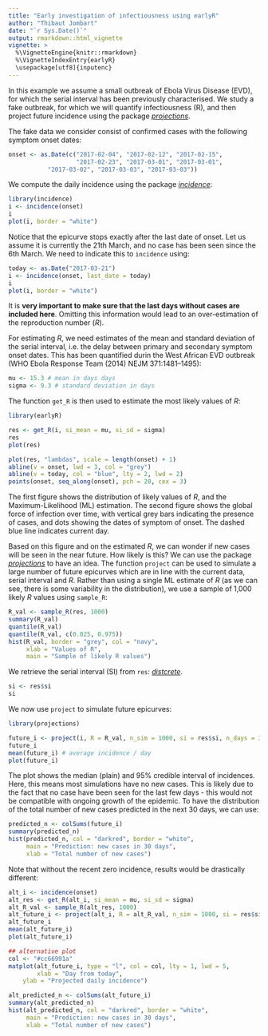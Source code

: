```yaml
---
title: "Early investigation of infectiousness using earlyR"
author: "Thibaut Jombart"
date: "`r Sys.Date()`"
output: rmarkdown::html_vignette
vignette: >
  %\VignetteEngine{knitr::rmarkdown}
  %\VignetteIndexEntry{earlyR}
  \usepackage[utf8]{inputenc}
---
```




In this example we assume a small outbreak of Ebola Virus Disease (EVD), for
which the serial interval has been previously characterised. We study a fake
outbreak, for which we will quantify infectiousness (R), and then project future
incidence using the package
[*projections*](https://github.com/reconhub/projections).

The fake data we consider consist of confirmed cases with the
following symptom onset dates:

```r

onset <- as.Date(c("2017-02-04", "2017-02-12", "2017-02-15",
                   "2017-02-23", "2017-03-01", "2017-03-01",
		   "2017-03-02", "2017-03-03", "2017-03-03"))		 

```

We compute the daily incidence using the package
[*incidence*](https://github.com/reconhub/incidence):

```r

library(incidence)
i <- incidence(onset)
i
plot(i, border = "white")

```

Notice that the epicurve stops exactly after the last date of onset. Let us
assume it is currently the 21th March, and no case has been seen since the 6th
March. We need to indicate this to `incidence` using:

```r

today <- as.Date("2017-03-21")
i <- incidence(onset, last_date = today)
i
plot(i, border = "white")

```

It is **very important to make sure that the last days without cases are
included here**. Omitting this information would lead to an over-estimation of the
reproduction number (*R*).


For estimating *R*, we need estimates of the mean and standard deviation of the
serial interval, i.e. the delay between primary and secondary symptom onset
dates. This has been quantified durin the West African EVD outbreak (WHO Ebola
Response Team (2014) NEJM 371:1481–1495):

```r

mu <- 15.3 # mean in days days
sigma <- 9.3 # standard deviation in days

```

The function `get_R` is then used to estimate the most likely values of *R*:
```r

library(earlyR)

res <- get_R(i, si_mean = mu, si_sd = sigma)
res
plot(res)

plot(res, "lambdas", scale = length(onset) + 1)
abline(v = onset, lwd = 3, col = "grey")
abline(v = today, col = "blue", lty = 2, lwd = 2)
points(onset, seq_along(onset), pch = 20, cex = 3)

```

The first figure shows the distribution of likely values of *R*, and the
Maximum-Likelihood (ML) estimation. The second figure shows the global force of
infection over time, with vertical grey bars indicating the presence of cases,
and dots showing the dates of symptom of onset. The dashed blue line indicates
current day.


Based on this figure and on the estimated *R*, we can wonder if new cases
will be seen in the near future. How likely is this? We can use the package
[*projections*](https://github.com/reconhub/projections) to have an idea. The
function `project` can be used to simulate a large number of future epicurves
which are in line with the current data, serial interval and *R*. Rather than
using a single ML estimate of *R* (as we can see, there is some variability in
the distribution), we use a sample of 1,000 likely *R* values using `sample_R`:

```r

R_val <- sample_R(res, 1000)
summary(R_val)
quantile(R_val)
quantile(R_val, c(0.025, 0.975))
hist(R_val, border = "grey", col = "navy",
     xlab = "Values of R",
     main = "Sample of likely R values")

```

We retrieve the serial interval (SI) from `res`:
[*distcrete*](https://github.com/reconhub/distcrete).
 
```r

si <- res$si
si

```

We now use `project` to simulate future epicurves:
```r

library(projections)

future_i <- project(i, R = R_val, n_sim = 1000, si = res$si, n_days = 30)
future_i
mean(future_i) # average incidence / day
plot(future_i)

```

The plot shows the median (plain) and 95% credible interval of incidences. Here,
this means most simulations have no new cases. This is likely due to the fact
that no case have been seen for the last few days - this would not be compatible
with ongoing growth of the epidemic. To have the distribution of the total
number of new cases predicted in the next 30 days, we can use:

```r

predicted_n <- colSums(future_i)
summary(predicted_n)
hist(predicted_n, col = "darkred", border = "white",
     main = "Prediction: new cases in 30 days",
     xlab = "Total number of new cases")

```


Note that without the recent zero incidence, results would be drastically different:
```r

alt_i <- incidence(onset)
alt_res <- get_R(alt_i, si_mean = mu, si_sd = sigma)
alt_R_val <- sample_R(alt_res, 1000)
alt_future_i <- project(alt_i, R = alt_R_val, n_sim = 1000, si = res$si, n_days = 30)
alt_future_i
mean(alt_future_i)
plot(alt_future_i)

## alternative plot
col <- "#cc66991a"
matplot(alt_future_i, type = "l", col = col, lty = 1, lwd = 5,
        xlab = "Day from today",
	ylab = "Projected daily incidence")

alt_predicted_n <- colSums(alt_future_i)
summary(alt_predicted_n)
hist(alt_predicted_n, col = "darkred", border = "white",
     main = "Prediction: new cases in 30 days",
     xlab = "Total number of new cases")

```
